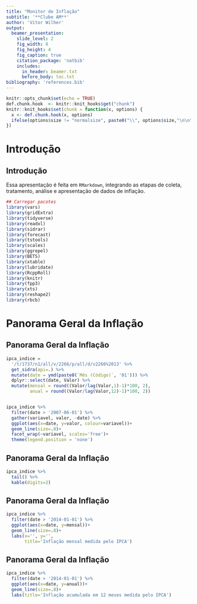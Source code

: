 ```yaml
---
title: "Monitor de Inflação"
subtitle: '**Clube AM**'
author: 'Vítor Wilher'
output:
  beamer_presentation:
    slide_level: 2
    fig_width: 8
    fig_height: 4
    fig_caption: true
    citation_package: 'natbib'
    includes:
      in_header: beamer.txt
      before_body: toc.txt
bibliography: 'references.bib'
---
```


```r
knitr::opts_chunk$set(echo = TRUE)
def.chunk.hook  <- knitr::knit_hooks$get("chunk")
knitr::knit_hooks$set(chunk = function(x, options) {
  x <- def.chunk.hook(x, options)
  ifelse(options$size != "normalsize", paste0("\\", options$size,"\n\n", x, "\n\n \\normalsize"), x)
})

```

# Introdução
## Introdução

Essa apresentação é feita em `RMarkdown`, integrando as etapas de coleta, tratamento, análise e apresentação de dados de inflação. 

```r

## Carregar pacotes
library(vars)
library(gridExtra)
library(tidyverse)
library(readxl)
library(sidrar)
library(forecast)
library(tstools)
library(scales)
library(ggrepel)
library(BETS)
library(xtable)
library(lubridate)
library(RcppRoll)
library(knitr)
library(fpp3)
library(xts)
library(reshape2)
library(rbcb)
```

# Panorama Geral da Inflação
## Panorama Geral da Inflação

```r


ipca_indice = 
  '/t/1737/n1/all/v/2266/p/all/d/v2266%2013' %>%
  get_sidra(api=.) %>%
  mutate(date = ymd(paste0(`Mês (Código)`, '01'))) %>%
  dplyr::select(date, Valor) %>%
  mutate(mensal = round((Valor/lag(Valor,1)-1)*100, 2),
         anual = round((Valor/lag(Valor,12)-1)*100, 2))


ipca_indice %>%
  filter(date > '2007-06-01') %>%
  gather(variavel, valor, -date) %>%
  ggplot(aes(x=date, y=valor, colour=variavel))+
  geom_line(size=.8)+
  facet_wrap(~variavel, scales='free')+
  theme(legend.position = 'none')
```
## Panorama Geral da Inflação

```r

ipca_indice %>%
  tail() %>%
  kable(digits=2)

```

## Panorama Geral da Inflação

```r

ipca_indice %>%
  filter(date > '2014-01-01') %>%
  ggplot(aes(x=date, y=mensal))+
  geom_line(size=.8)+
  labs(x='', y='',
       title='Inflação mensal medida pelo IPCA')


```

## Panorama Geral da Inflação

```r

ipca_indice %>%
  filter(date > '2014-01-01') %>%
  ggplot(aes(x=date, y=anual))+
  geom_line(size=.8)+
  labs(title='Inflação acumulada em 12 meses medida pelo IPCA')

```
